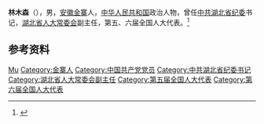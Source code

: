 {{Otheruses|other=名为林木森的其他人物|林木森}}

'''林木森'''（{{bd|1914年||1991年|}}），男，[[安徽|安徽]][[金寨|金寨]]人，[[中华人民共和国|中华人民共和国]]政治人物，曾任[[中共湖北省纪委|中共湖北省纪委]]书记，[[湖北省人大常委会|湖北省人大常委会]]副主任，第五、六届全国人大代表。<ref>{{Cite book|title=中华人民共和国职官志|author=何虎生, 李耀东, 向常福主编|publisher=中国社会出版社|year=2003|isbn=9787800883934|location=北京|pages=}}</ref>

== 参考资料 ==
{{reflist}}

{{中国人物小作品}}

{{Authority control}}
{{DEFAULTSORT:Lin林}}
[[Category:林姓|Mu]]
[[Category:金寨人|Category:金寨人]]
[[Category:中国共产党党员|Category:中国共产党党员]]
[[Category:中共湖北省纪委书记|Category:中共湖北省纪委书记]]
[[Category:湖北省人大常委会副主任|Category:湖北省人大常委会副主任]]
[[Category:第五届全国人大代表|Category:第五届全国人大代表]]
[[Category:第六届全国人大代表|Category:第六届全国人大代表]]